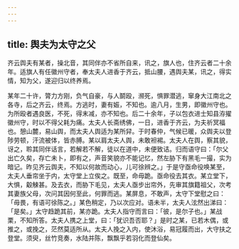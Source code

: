 ```yaml
---
---
---
```

title: 舆夫为太守之父
---



齐云舆夫有某者，操北音，其同伴亦不省所自来，讯之，旗人也，住齐云者二十余年。适旗人有任徽州守者，奉太夫人进香于齐云，抵山腰，遇舆夫某，讯之，得实情，知为父，遂迎归以终养焉。

某年二十许，膂力方刚，负气自豪，与人鬬殴，濒死，惧罪潜逃，窜身大江南北之各寺，后之齐云，终焉。方逃时，妻有娠，不知也。逾八月，生男，即徽州守也。为所殴者遇良医，不死，得末减，亦不知也。后二十余年，子以包衣进士知县洊擢徽州守，时以不得父耗为痛。太夫人长斋绣佛，一日，进香于齐云，为夫祈冥福也。憩山麓，易山舆，而太夫人舆适为某所舁。于时春仲，气候已暖，众舆夫以登陟劳顿，汗流被体，皆赤膊。某以肩太夫人舆，未敢袒裼。太夫人在舆，察其貌，讶之，聆其同伴话言，若解若不解，徒以在道中，未便致诘。归而语守曰：「尔父出亡久矣，存亡未卜，即有之，声音笑貌亦不能记忆，然左胁下有黑毛一撮，实为暗记。昨见齐云舆夫，不知以何故而动心，儿可徐辨之。」于是守亟命役唤某至，太夫人垂帘坐于内，太守堂上立俟之。既至，命毋跪。亟命役去其衣。某立堂下，大惧，觳觫甚。及去衣，而胁下毛见，太夫人亟步出帘外，先审其旗籍祖父，次考其妻族父母，次问其因何至此，何罪而逃。某屏息，不敢声，太守下堂慰之曰：「毋畏，有语可徐陈之。」某色稍定，乃以次应对。语未半，太夫人泫然出涕曰：「是矣。」太守趋跪其前，某亦跪。太夫人指守而言曰：「彼，是尔子也。」某战栗，不知所答。太夫人携之上堂，曰：「犹识吾否耶？」是时之某，已若木偶，或推之，或挽之，茫然莫适所从。太夫人挽之入内，使沐浴，易冠履而出，大守扶之登堂。须臾，丝竹竞奏，水陆并陈，飘飘乎若羽化而登仙矣。